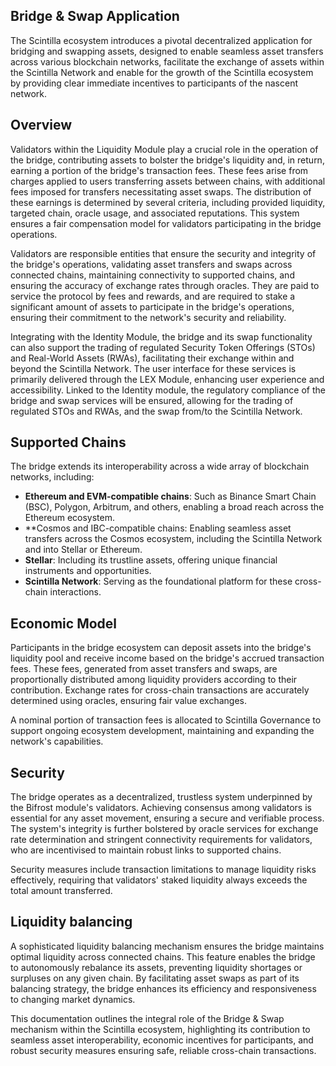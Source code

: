 ## Bridge & Swap Application

The Scintilla ecosystem introduces a pivotal decentralized application for bridging and swapping assets, designed to enable seamless asset transfers across various blockchain networks, facilitate the exchange of assets within the Scintilla Network and enable for the growth of the Scintilla ecosystem by providing clear immediate incentives to participants of the nascent network.

## Overview

Validators within the Liquidity Module play a crucial role in the operation of the bridge, contributing assets to bolster the bridge's liquidity and, in return, earning a portion of the bridge's transaction fees.
These fees arise from charges applied to users transferring assets between chains, with additional fees imposed for transfers necessitating asset swaps.
The distribution of these earnings is determined by several criteria, including provided liquidity, targeted chain, oracle usage, and associated reputations.
This system ensures a fair compensation model for validators participating in the bridge operations.

Validators are responsible entities that ensure the security and integrity of the bridge's operations, validating asset transfers and swaps across connected chains, maintaining connectivity to supported chains, and ensuring the accuracy of exchange rates through oracles.
They are paid to service the protocol by fees and rewards, and are required to stake a significant amount of assets to participate in the bridge's operations, ensuring their commitment to the network's security and reliability.

Integrating with the Identity Module, the bridge and its swap functionality can also support the trading of regulated Security Token Offerings (STOs) and Real-World Assets (RWAs), facilitating their exchange within and beyond the Scintilla Network.
The user interface for these services is primarily delivered through the LEX Module, enhancing user experience and accessibility.
Linked to the Identity module, the regulatory compliance of the bridge and swap services will be ensured, allowing for the trading of regulated STOs and RWAs, and the swap from/to the Scintilla Network.

## Supported Chains

The bridge extends its interoperability across a wide array of blockchain networks, including:

- **Ethereum and EVM-compatible chains**: Such as Binance Smart Chain (BSC), Polygon, Arbitrum, and others, enabling a broad reach across the Ethereum ecosystem.
- **Cosmos and IBC-compatible chains: Enabling seamless asset transfers across the Cosmos ecosystem, including the Scintilla Network and into Stellar or Ethereum.
- **Stellar**: Including its trustline assets, offering unique financial instruments and opportunities.
- **Scintilla Network**: Serving as the foundational platform for these cross-chain interactions.

## Economic Model

Participants in the bridge ecosystem can deposit assets into the bridge's liquidity pool and receive income based on the bridge's accrued transaction fees.
These fees, generated from asset transfers and swaps, are proportionally distributed among liquidity providers according to their contribution.
Exchange rates for cross-chain transactions are accurately determined using oracles, ensuring fair value exchanges.

A nominal portion of transaction fees is allocated to Scintilla Governance to support ongoing ecosystem development, maintaining and expanding the network's capabilities.

## Security

The bridge operates as a decentralized, trustless system underpinned by the Bifrost module's validators.
Achieving consensus among validators is essential for any asset movement, ensuring a secure and verifiable process.
The system's integrity is further bolstered by oracle services for exchange rate determination and stringent connectivity requirements for validators, who are incentivised to maintain robust links to supported chains.

Security measures include transaction limitations to manage liquidity risks effectively, requiring that validators' staked liquidity always exceeds the total amount transferred.

## Liquidity balancing

A sophisticated liquidity balancing mechanism ensures the bridge maintains optimal liquidity across connected chains. This feature enables the bridge to autonomously rebalance its assets, preventing liquidity shortages or surpluses on any given chain.
By facilitating asset swaps as part of its balancing strategy, the bridge enhances its efficiency and responsiveness to changing market dynamics.

This documentation outlines the integral role of the Bridge & Swap mechanism within the Scintilla ecosystem, highlighting its contribution to seamless asset interoperability, economic incentives for participants, and robust security measures ensuring safe, reliable cross-chain transactions.

